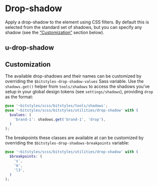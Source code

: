 
<Meta title="Utilities/drop-shadow/Overview" />

# Drop-shadow

Apply a drop-shadow to the element using CSS filters. By default this is selected from the standard set of shadows, but you can specify any shadow (see the [“Customization”](#customization) section below).

## u-drop-shadow

<Canvas isColumn>
  <Story id="utilities-drop-shadow--brand-1" />
</Canvas>

## Customization

The available drop-shadows and their names can be customized by overriding the `$bitstyles-drop-shadow-values` Sass variable. Use the `shadows.get()` helper from `tools/shadows` to access the shadows you’ve setup in your global design tokens (see `settings/shadows`), providing `drop` as the format:

```scss
@use '~bitstyles/scss/bitstyles/tools/shadows';
@use '~bitstyles/scss/bitstyles/utilities/drop-shadow' with (
  $values: (
    'brand-1': shadows.get('brand-1', 'drop'),
  )
);
```

The breakpoints these classes are available at can be customized by overriding the `$bitstyles-drop-shadows-breakpoints` variable:

```scss
@use '~bitstyles/scss/bitstyles/utilities/drop-shadow' with (
  $breakpoints: (
    's',
    'm',
    'l3',
  )
);
```
